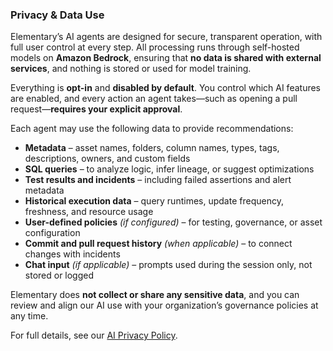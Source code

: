 
### Privacy & Data Use

Elementary’s AI agents are designed for secure, transparent operation, with full user control at every step. All processing runs through self-hosted models on **Amazon Bedrock**, ensuring that **no data is shared with external services**, and nothing is stored or used for model training.

Everything is **opt-in** and **disabled by default**. You control which AI features are enabled, and every action an agent takes—such as opening a pull request—**requires your explicit approval**.

Each agent may use the following data to provide recommendations:

- **Metadata** – asset names, folders, column names, types, tags, descriptions, owners, and custom fields
- **SQL queries** – to analyze logic, infer lineage, or suggest optimizations
- **Test results and incidents** – including failed assertions and alert metadata
- **Historical execution data** – query runtimes, update frequency, freshness, and resource usage
- **User-defined policies** *(if configured)* – for testing, governance, or asset configuration
- **Commit and pull request history** *(when applicable)* – to connect changes with incidents
- **Chat input** *(if applicable)* – prompts used during the session only, not stored or logged

Elementary does **not collect or share any sensitive data**, and you can review and align our AI use with your organization’s governance policies at any time.

For full details, see our [AI Privacy Policy](/cloud/ai-privacy).